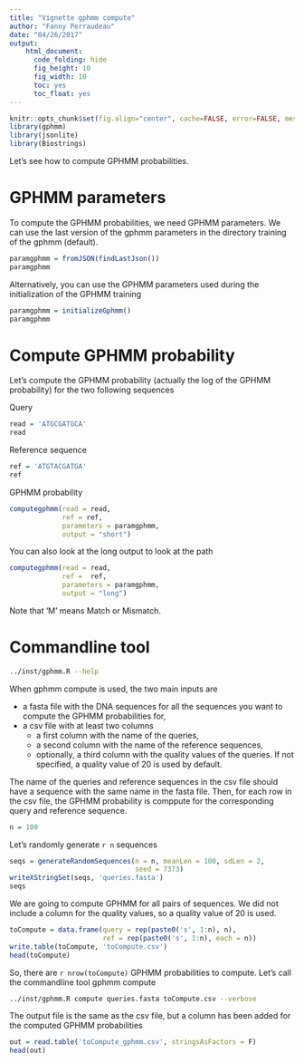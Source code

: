 ```yaml
---
title: "Vignette gphmm compute"
author: "Fanny Perraudeau"
date: "04/26/2017"
output: 
    html_document: 
      code_folding: hide
      fig_height: 10
      fig_width: 10
      toc: yes
      toc_float: yes
---
```


```r
knitr::opts_chunk$set(fig.align="center", cache=FALSE, error=FALSE, message=FALSE, warning=TRUE)
library(gphmm)
library(jsonlite)
library(Biostrings)
```

Let's see how to compute GPHMM probabilities.


# GPHMM parameters
To compute the GPHMM probabilities, we need GPHMM parameters. We can use the last version of the gphmm parameters in the directory training of the gphmm (default).
```r
paramgphmm = fromJSON(findLastJson())
paramgphmm
```

Alternatively, you can use the GPHMM parameters used during the initialization of the GPHMM training
```r
paramgphmm = initializeGphmm()
paramgphmm
```

# Compute GPHMM probability
Let's compute the GPHMM probability (actually the log of the GPHMM probability) for the two following sequences   

Query  
```r
read = 'ATGCGATGCA'
read
```

Reference sequence
```r
ref = 'ATGTACGATGA'
ref
```

GPHMM probability
```r
computegphmm(read = read,
             ref = ref,
             parameters = paramgphmm,
             output = "short")
```

You can also look at the long output to look at the path 
```r
computegphmm(read = read,
             ref =  ref,
             parameters = paramgphmm,
             output = "long")
```
Note that 'M' means Match or Mismatch.

# Commandline tool
```bash
../inst/gphmm.R --help
```

When gphmm compute is used, the two main inputs are  

* a fasta file with the DNA sequences for all the sequences you want to compute the GPHMM probabilities for,  
* a csv file with at least two columns
    - a first column with the name of the queries,  
    - a second column with the name of the reference sequences,
    - optionally, a third column with the quality values of the queries. If not specified, a quality value of 20 is used by default.  
  
The name of the queries and reference sequences in the csv file should have a sequence with the same name in the fasta file. Then, for each row in the csv file, the GPHMM probability is comppute for the corresponding query and reference sequence.



```r
n = 100
```

Let's randomly generate `r n` sequences
```r
seqs = generateRandomSequences(n = n, meanLen = 100, sdLen = 2,
                               seed = 7373)
writeXStringSet(seqs, 'queries.fasta')
seqs
```

We are going to compute GPHMM for all pairs of sequences. We did not include a column for the quality values, so a quality value of 20 is used.
```r
toCompute = data.frame(query = rep(paste0('s', 1:n), n),
                       ref = rep(paste0('s', 1:n), each = n))
write.table(toCompute, 'toCompute.csv')
head(toCompute)
```

So, there are `r nrow(toCompute)` GPHMM probabilities to compute. Let's call the commandline tool gphmm compute
```bash
../inst/gphmm.R compute queries.fasta toCompute.csv --verbose
```

The output file is the same as the csv file, but a column has been added for the computed GPHMM probabilities 
```r
out = read.table('toCompute_gphmm.csv', stringsAsFactors = F)
head(out)
```